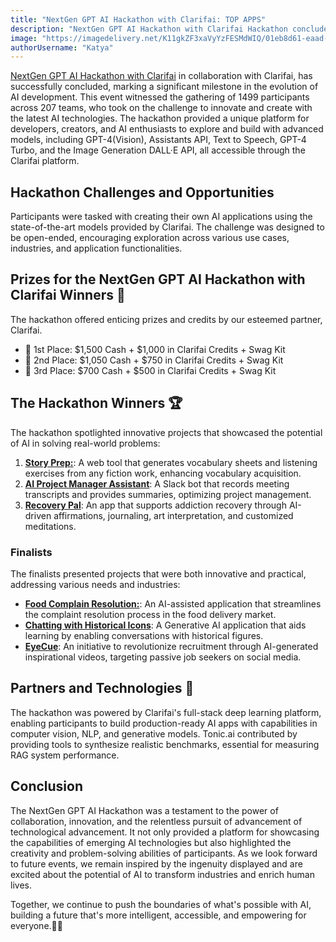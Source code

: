 ```yaml
---
title: "NextGen GPT AI Hackathon with Clarifai: TOP APPS"
description: "NextGen GPT AI Hackathon with Clarifai Hackathon concludes, highlighting coolest AI projects with StoryPrep, AI Project Manager Assistant, and Recovery Pal as top projects among tough competition of 207 teams. Thanks everyone for your engagement!"
image: "https://imagedelivery.net/K11gkZF3xaVyYzFESMdWIQ/01eb8d61-eaad-4cd2-40a2-7a4ee379af00/full"
authorUsername: "Katya"
---
```


[NextGen GPT AI Hackathon with Clarifai](https://lablab.ai/event/nextgen-gpt-ai-hackathon) in collaboration with Clarifai, has successfully concluded, marking a significant milestone in the evolution of AI development. This event witnessed the gathering of 1499 participants across 207 teams, who took on the challenge to innovate and create with the latest AI technologies. The hackathon provided a unique platform for developers, creators, and AI enthusiasts to explore and build with advanced models, including GPT-4(Vision), Assistants API, Text to Speech, GPT-4 Turbo, and the Image Generation DALL·E API, all accessible through the Clarifai platform.

## Hackathon **Challenges and Opportunities**

Participants were tasked with creating their own AI applications using the state-of-the-art models provided by Clarifai. The challenge was designed to be open-ended, encouraging exploration across various use cases, industries, and application functionalities.


## **Prizes for the NextGen GPT AI Hackathon with Clarifai Winners 🎁**

The hackathon offered enticing prizes and credits by our esteemed partner, Clarifai.

- 🥇 1st Place: $1,500 Cash + $1,000 in Clarifai Credits + Swag Kit
- 🥈 2nd Place: $1,050 Cash + $750 in Clarifai Credits + Swag Kit
- 🥉 3rd Place: $700 Cash + $500 in Clarifai Credits + Swag Kit

## **The Hackathon Winners 🏆**

The hackathon spotlighted innovative projects that showcased the potential of AI in solving real-world problems:

1. **[Story Prep:](https://lablab.ai/event/nextgen-gpt-ai-hackathon/story-prep/story-prep)**: A web tool that generates vocabulary sheets and listening exercises from any fiction work, enhancing vocabulary acquisition.
2. **[AI Project Manager Assistant](https://lablab.ai/event/nextgen-gpt-ai-hackathon/jarvis/ai-project-manager-assistant)**: A Slack bot that records meeting transcripts and provides summaries, optimizing project management.
3. **[Recovery Pal](https://lablab.ai/event/nextgen-gpt-ai-hackathon/recoverypal/recovery-pal)**: An app that supports addiction recovery through AI-driven affirmations, journaling, art interpretation, and customized meditations.

### **Finalists**

The finalists presented projects that were both innovative and practical, addressing various needs and industries:

- **[Food Complain Resolution:](https://lablab.ai/event/nextgen-gpt-ai-hackathon/devstat-fusion/food-complaint-resolution)**: An AI-assisted application that streamlines the complaint resolution process in the food delivery market.
- **[Chatting with Historical Icons](https://lablab.ai/event/nextgen-gpt-ai-hackathon/chatting-with-historical-icons/chatting-with-historical-icons)**: A Generative AI application that aids learning by enabling conversations with historical figures.
- **[EyeCue](https://lablab.ai/event/nextgen-gpt-ai-hackathon/create/eyecue-inspiring-recruiting-videos-by-ai)**: An initiative to revolutionize recruitment through AI-generated inspirational videos, targeting passive job seekers on social media.

## **Partners and Technologies 🤝**

The hackathon was powered by Clarifai's full-stack deep learning platform, enabling participants to build production-ready AI apps with capabilities in computer vision, NLP, and generative models. Tonic.ai contributed by providing tools to synthesize realistic benchmarks, essential for measuring RAG system performance.

## **Conclusion**

The NextGen GPT AI Hackathon was a testament to the power of collaboration, innovation, and the relentless pursuit of advancement of technological advancement. It not only provided a platform for showcasing the capabilities of emerging AI technologies but also highlighted the creativity and problem-solving abilities of participants. As we look forward to future events, we remain inspired by the ingenuity displayed and are excited about the potential of AI to transform industries and enrich human lives.

Together, we continue to push the boundaries of what's possible with AI, building a future that's more intelligent, accessible, and empowering for everyone.💪🌟
